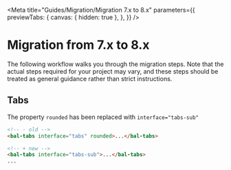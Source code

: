 
<Meta
  title="Guides/Migration/Migration 7.x to 8.x"
  parameters={{
    previewTabs: {
      canvas: { hidden: true },
    },
  }}
/>

# Migration from 7.x to 8.x

The following workflow walks you through the migration steps.
Note that the actual steps required for your project may vary, and these steps should be treated as general guidance rather than strict instructions.

## Tabs

The property `rounded` has been replaced with `interface="tabs-sub"`

```html
<!-- - old -->
<bal-tabs interface="tabs" rounded>...</bal-tabs>

<!-- + new -->
<bal-tabs interface="tabs-sub">...</bal-tabs>
...
```

<bal-doc-github link="/stories/Guides/Migration/07-migration-from-7x-to-8x.stories.mdx"></bal-doc-github>

